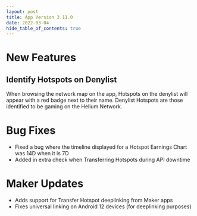 ```yaml
---
layout: post
title: App Version 3.11.0
date: 2022-03-04
hide_table_of_contents: true
---
```


# New Features

## Identify Hotspots on Denylist

When browsing the network map on the app, Hotspots on the denylist will appear with a red badge next
to their name. Denylist Hotspots are those identified to be gaming on the Helium Network.

<!--truncate-->

# Bug Fixes

- Fixed a bug where the timeline displayed for a Hotspot Earnings Chart was 14D when it is 7D
- Added in extra check when Transferring Hotspots during API downtime

# Maker Updates

- Adds support for Transfer Hotspot deeplinking from Maker apps
- Fixes universal linking on Android 12 devices (for deeplinking purposes)
